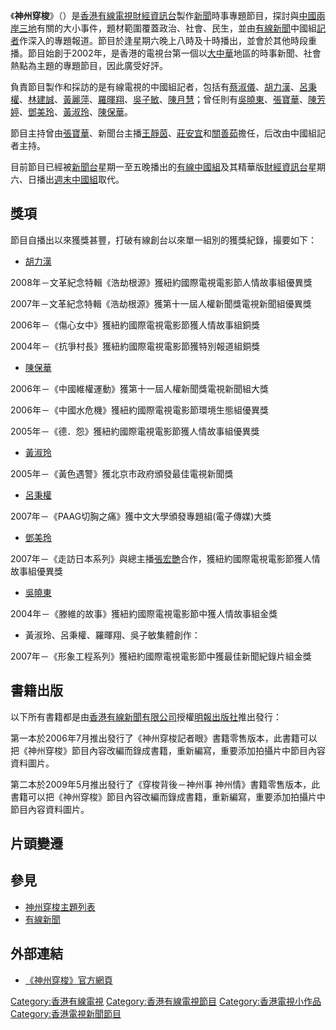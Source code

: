 {{Notability Unreferenced|time=2021-02-24T07:34:50+00:00}}
{{Unreferenced|time=2021-02-24T07:34:50+00:00}}
{{影集資訊
| 名稱 = 神州穿梭
| 原名 = {{lang|en|China Beat}}
| 圖片 = [[File:HK_CableTV_China_Beatident.png|250px]]
| 分類 = 資訊
| 監製 = [[司徒元|司徒元]]
| 主持 = 每集不同主持 / 中國組記者
| 每集長 = 30分鐘 (連廣告)
| 製作公司 = [[香港有線電視|香港有線電視]]
| 頻道1 = [[香港有線電視|有線電視]][[有線財經資訊台|財經資訊台]]
| 開始1 = 2002年4月8日
| 結束1 = 2013年
}}
《'''神州穿梭'''》（{{lang-en|'''China Beat'''}}）是[[香港有線電視|香港有線電視]][[香港有線電視財經資訊台|財經資訊台]]製作[[新聞|新聞]]時事專題節目，探討與[[中國|中國]][[兩岸三地|兩岸三地]]有關的大小事件，題材範圍覆蓋政治、社會、民生，並由[[有線新聞|有線新聞]]中國組[[記者|記者]]作深入的專題報道。節目於逢星期六晚上八時及十時播出，並會於其他時段重播。節目始創于2002年，是香港的電視台第一個以[[大中華|大中華]]地區的時事新聞、社會熱點為主題的專題節目，因此廣受好評。

負責節目製作和採訪的是有線電視的中國組記者，包括有[[蔡淑儀|蔡淑儀]]、[[胡力漢|胡力漢]]、[[呂秉權|呂秉權]]、[[林建誠|林建誠]]、[[黃麗萍|黃麗萍]]、[[羅暉翔|羅暉翔]]、[[吳子敏|吳子敏]]、[[陳月慧|陳月慧]]；曾任則有[[吳曉東|吳曉東]]、[[張寶華|張寶華]]、[[陳芳婷|陳芳婷]]、[[鄧美玲|鄧美玲]]、[[黃淑玲|黃淑玲]]、[[陳保華|陳保華]]。

節目主持曾由[[張寶華|張寶華]]、新聞台主播[[王靜茵|王靜茵]]、[[莊安宜|莊安宜]]和[[關善茹|關善茹]]擔任，后改由中國組記者主持。

目前節目已經被[[有線新聞台|新聞台]]星期一至五晚播出的[[有線中國組|有線中國組]]及其精華版[[香港有線電視財經資訊台|財經資訊台]]星期六、日播出[[週末中國組|週末中國組]]取代。

==獎項==
節目自播出以來獲獎甚豐，打破有線創台以來單一組別的獲獎紀錄，撮要如下：

*[[胡力漢|胡力漢]]
2008年－文革紀念特輯《浩劫根源》獲紐約國際電視電影節人情故事組優異獎

2007年－文革紀念特輯《浩劫根源》獲第十一屆人權新聞獎電視新聞組優異獎  

2006年－《傷心女中》獲紐約國際電視電影節獲人情故事組銅獎

2004年－《抗爭村長》獲紐約國際電視電影節獲特別報道組銅獎 

*[[陳保華|陳保華]]

2006年－《中國維權運動》獲第十一屆人權新聞獎電視新聞組大獎

2006年－《中國水危機》獲紐約國際電視電影節環境生態組優異獎 

2005年－《德．怨》獲紐約國際電視電影節獲人情故事組優異獎

*[[黃淑玲|黃淑玲]]
2005年－《黃色遇警》獲北京市政府頒發最佳電視新聞獎

*[[呂秉權|呂秉權]]
2007年－《PAAG切胸之痛》獲中文大學頒發專題組(電子傳媒)大獎

*[[鄧美玲|鄧美玲]]
2007年－《走訪日本系列》與總主播[[張宏艷|張宏艷]]合作，獲紐約國際電視電影節獲人情故事組優異獎

*[[吳曉東|吳曉東]]
2004年－《滕維的故事》獲紐約國際電視電影節中獲人情故事組金獎 

*黃淑玲、呂秉權、羅暉翔、吳子敏集體創作：
2007年－《形象工程系列》獲紐約國際電視電影節中獲最佳新聞紀錄片組金獎

==書籍出版==
以下所有書籍都是由[[香港有線新聞有限公司|香港有線新聞有限公司]]授權[[明報|明報出版社]]推出發行：

第一本於2006年7月推出發行了《神州穿梭記者眼》書籍零售版本，此書籍可以把《神州穿梭》節目內容改編而錄成書籍，重新編寫，重要添加拍攝片中節目內容資料圖片。

第二本於2009年5月推出發行了《穿梭背後－神州事 神州情》書籍零售版本，此書籍可以把《神州穿梭》節目內容改編而錄成書籍，重新編寫，重要添加拍攝片中節目內容資料圖片。

==片頭變遷==

==參見==
*[[神州穿梭主題列表|神州穿梭主題列表]]
*[[有線新聞|有線新聞]]

==外部連結==
*[http://cablenews.i-cable.com/webapps/program/china.php 《神州穿梭》官方網頁] {{Wayback|url=http://cablenews.i-cable.com/webapps/program/china.php |date=20090602035101 }}

[[Category:香港有線電視|Category:香港有線電視]]
[[Category:香港有線電視節目|Category:香港有線電視節目]]
[[Category:香港電視小作品|Category:香港電視小作品]]
[[Category:香港電視新聞節目|Category:香港電視新聞節目]]